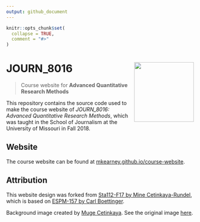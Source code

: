 ```yaml
---
output: github_document
---
```


<!-- README.md is generated from README.Rmd. Please edit that file -->

```r
knitr::opts_chunk$set(
  collapse = TRUE,
  comment = "#>"
)
```
# JOURN_8016 <img src="static/img/favicon.ico" width="160px" align="right" />

> Course website for **Advanced Quantitative Research Methods**

This repository contains the source code used to make the course website of *JOURN_8016: Advanced Quantitative Research Methods*, which was taught in the School of Journalism at the University of Missouri in Fall 2018.

## Website

The course website can be found at [mkearney.github.io/course-website](https://mkearney.github.io/course-website).

## Attribution

This website design was forked from [Sta112-F17 by Mine Cetinkaya-Rundel](https://github.com/Sta112-F17/website/commits?author=mine-cetinkaya-rundel), which is based on [ESPM-157 by Carl Boettinger](https://espm-157.carlboettiger.info/).

Background image created by [Muge Cetinkaya](https://dribbble.com/muuuuge). See the original image [here](https://media.licdn.com/mpr/mpr/AAEAAQAAAAAAAAkrAAAAJDI5MmUxNzNiLWNmYjAtNDFiOC04YWRiLTQ2YjhiZGExNzY0Mw.jpg).

